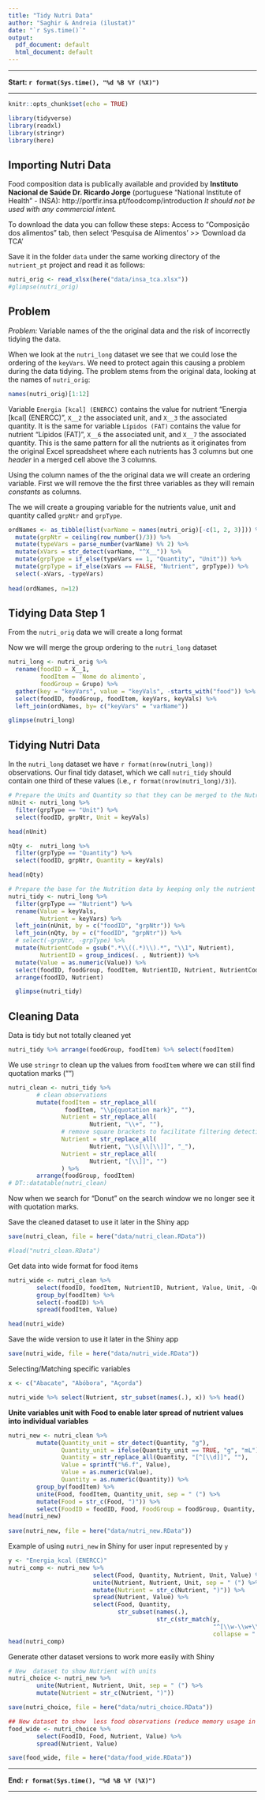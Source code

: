```yaml
---
title: "Tidy Nutri Data"
author: "Saghir & Andreia (ilustat)"
date: "`r Sys.time()`"
output:
  pdf_document: default
  html_document: default
---
```

<!-- date: "`r format(Sys.time(), "%d %B %Y (%X)")`" -->

***

**Start: `r format(Sys.time(), "%d %B %Y (%X)")`**

***


```r
knitr::opts_chunk$set(echo = TRUE)

library(tidyverse)
library(readxl)
library(stringr)
library(here)
```

## Importing Nutri Data

Food composition data is publically available and provided by **Instituto Nacional de Saúde Dr. Ricardo Jorge** (portuguese "National Institute of Health" - INSA): http://portfir.insa.pt/foodcomp/introduction 
*It should not be used with any commercial intent.*

To download the data you can follow these steps:
Access to "Composição dos alimentos" tab, then select 'Pesquisa de Alimentos' >> 'Download da TCA'

Save it in the folder `data` under the same working directory of the `nutrient_pt` project and read it as follows:

```r
nutri_orig <- read_xlsx(here("data/insa_tca.xlsx")) 
#glimpse(nutri_orig)
```

## Problem 

*Problem:* Variable names of the the original data and the risk of incorrectly tidying the data.

When we look at the `nutri_long` dataset we see that we could lose the ordering
of the `keyVars`. We need to protect again this causing a problem during the data
tidying. The problem stems from the original data, looking at the names of `nutri_orig`:

```r
names(nutri_orig)[1:12]
```

Variable `Energia [kcal] (ENERCC)` contains the value for nutrient "Energia [kcal] (ENERCC)", 
`X__2` the associated unit, and `X__3` the associated quantity. It is the same for variable `Lípidos (FAT)` 
contains the value for nutrient "Lípidos (FAT)", `X__6` the associated unit, and `X__7` the associated quantity. This is the same pattern for all the nutrients as it originates from the original Excel
spreadsheet where each nutrients has 3 columns but one *header* in a merged cell above the 3 columns.

Using the column names of the the original data we will create an ordering variable.
First we will remove the the first three variables as they will remain _constants_ as columns.

The we will create a grouping variable for the nutrients value, unit and quantity called `grpNtr`
and `grpType`.

```r
ordNames <- as_tibble(list(varName = names(nutri_orig)[-c(1, 2, 3)])) %>%
  mutate(grpNtr = ceiling(row_number()/3)) %>% 
  mutate(typeVars = parse_number(varName) %% 2) %>% 
  mutate(xVars = str_detect(varName, "^X__")) %>% 
  mutate(grpType = if_else(typeVars == 1, "Quantity", "Unit")) %>% 
  mutate(grpType = if_else(xVars == FALSE, "Nutrient", grpType)) %>% 
  select(-xVars, -typeVars)
  
head(ordNames, n=12)
```

## Tidying Data Step 1

From the `nutri_orig` data we will create a long format 

Now we will merge the group ordering to the `nutri_long` dataset

```r
nutri_long <- nutri_orig %>% 
  rename(foodID = X__1, 
         foodItem = `Nome do alimento`, 
         foodGroup = Grupo) %>% 
  gather(key = "keyVars", value = "keyVals", -starts_with("food")) %>% 
  select(foodID, foodGroup, foodItem, keyVars, keyVals) %>% 
  left_join(ordNames, by= c("keyVars" = "varName")) 

glimpse(nutri_long)
```


## Tidying Nutri Data

In the `nutri_long` dataset we have `r format(nrow(nutri_long))` observations. Our final 
tidy dataset, which we call `nutri_tidy` should contain one third of these values (i.e., 
`r format(nrow(nutri_long)/3)`).

```r
# Prepare the Units and Quantity so that they can be merged to the Nutrient data.
nUnit <- nutri_long %>% 
  filter(grpType == "Unit") %>% 
  select(foodID, grpNtr, Unit = keyVals) 

head(nUnit)

nQty <-  nutri_long %>% 
  filter(grpType == "Quantity") %>% 
  select(foodID, grpNtr, Quantity = keyVals) 

head(nQty)

# Prepare the base for the Nutrition data by keeping only the nutrient and values
nutri_tidy <- nutri_long %>% 
  filter(grpType == "Nutrient") %>% 
  rename(Value = keyVals,
         Nutrient = keyVars) %>% 
  left_join(nUnit, by = c("foodID", "grpNtr")) %>% 
  left_join(nQty, by = c("foodID", "grpNtr")) %>% 
  # select(-grpNtr, -grpType) %>% 
  mutate(NutrientCode = gsub(".*\\((.*)\\).*", "\\1", Nutrient),
         NutrientID = group_indices(. , Nutrient)) %>% 
  mutate(Value = as.numeric(Value)) %>% 
  select(foodID, foodGroup, foodItem, NutrientID, Nutrient, NutrientCode, Value, Unit, Quantity) %>%
  arrange(foodID, Nutrient)

  glimpse(nutri_tidy)
```


## Cleaning Data

Data is tidy but not totally cleaned yet
```r
nutri_tidy %>% arrange(foodGroup, foodItem) %>% select(foodItem)
```

We use `stringr` to clean up the values from `foodItem` where we can still find quotation marks ("") 
```r
nutri_clean <- nutri_tidy %>%
        # clean observations
        mutate(foodItem = str_replace_all(
                foodItem, "\\p{quotation mark}", ""),
               Nutrient = str_replace_all(
                       Nutrient, "\\+", ""),
               # remove square brackets to facilitate filtering detection later
               Nutrient = str_replace_all(
                       Nutrient, "\\s[\\[\\]]", "_"),
               Nutrient = str_replace_all(
                       Nutrient, "[\\]]", "")
               ) %>% 
        arrange(foodGroup, foodItem)
# DT::datatable(nutri_clean)
```

Now when we search for "Donut" on the search window we no longer see it with quotation marks.

Save the cleaned dataset to use it later in the Shiny app
```r
save(nutri_clean, file = here("data/nutri_clean.RData"))
```

```r
#load("nutri_clean.RData")
```

Get data into wide format for food items
```r
nutri_wide <- nutri_clean %>%
        select(foodID, foodItem, NutrientID, Nutrient, Value, Unit, -Quantity) %>%
        group_by(foodItem) %>%
        select(-foodID) %>%
        spread(foodItem, Value) 

head(nutri_wide)
```

Save the wide version to use it later in the Shiny app

```r
save(nutri_wide, file = here("data/nutri_wide.RData"))
```

Selecting/Matching specific variables 

```r
x <- c("Abacate", "Abóbora", "Açorda")

nutri_wide %>% select(Nutrient, str_subset(names(.), x)) %>% head()
```

**Unite variables unit with Food to enable later spread of nutrient values into individual variables**

```r
nutri_new <- nutri_clean %>%
        mutate(Quantity_unit = str_detect(Quantity, "g"),
               Quantity_unit = ifelse(Quantity_unit == TRUE, "g", "mL"),
               Quantity = str_replace_all(Quantity, "[^[\\d]]", ""),
               Value = sprintf("%6.f", Value),
               Value = as.numeric(Value),
               Quantity = as.numeric(Quantity)) %>%
        group_by(foodItem) %>%
        unite(Food, foodItem, Quantity_unit, sep = " (") %>%
        mutate(Food = str_c(Food, ")")) %>%
        select(FoodID = foodID, Food, FoodGroup = foodGroup, Quantity, NutrientID, Nutrient, Unit, Value) 
head(nutri_new)
        
save(nutri_new, file = here("data/nutri_new.RData"))

```

Example of using `nutri_new` in Shiny for user input represented by `y`
```r
y <- "Energia_kcal (ENERCC)"
nutri_comp <- nutri_new %>%
                        select(Food, Quantity, Nutrient, Unit, Value) %>%
                        unite(Nutrient, Nutrient, Unit, sep = " (") %>%
                        mutate(Nutrient = str_c(Nutrient, ")")) %>%
                        spread(Nutrient, Value) %>%
                        select(Food, Quantity,
                               str_subset(names(.),
                                          str_c(str_match(y,
                                                          "^[\\w-\\w+\\s]+"),
                                                          collapse = "|")))
head(nutri_comp)
```

Generate other dataset versions to work more easily with Shiny
```r
# New  dataset to show Nutrient with units
nutri_choice <- nutri_new %>%
        unite(Nutrient, Nutrient, Unit, sep = " (") %>%
        mutate(Nutrient = str_c(Nutrient, ")"))

save(nutri_choice, file = here("data/nutri_choice.RData"))

## New dataset to show  less food observations (reduce memory usage in the ui selectInput)
food_wide <- nutri_choice %>%
        select(FoodID, Food, Nutrient, Value) %>%
        spread(Nutrient, Value)

save(food_wide, file = here("data/food_wide.RData"))
```

***

**End: `r format(Sys.time(), "%d %B %Y (%X)")`**

***

